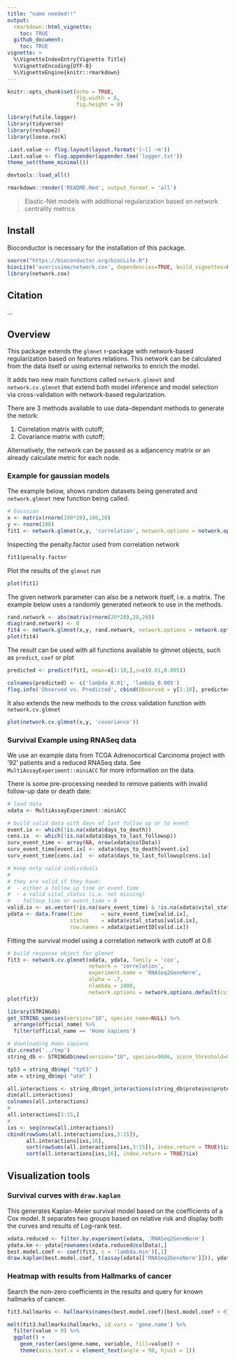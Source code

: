 ```yaml
---
title: "name needed!!"
output: 
  rmarkdown::html_vignette:
    toc: TRUE
  github_document:
    toc: TRUE
vignette: >
  %\VignetteIndexEntry{Vignette Title}
  %\VignetteEncoding{UTF-8}
  %\VignetteEngine{knitr::rmarkdown}
---
```


```r
knitr::opts_chunk$set(echo = TRUE,
                      fig.width = 6,
                      fig.height = 8)

library(futile.logger)
library(tidyverse)
library(reshape2)
library(loose.rock)

.Last.value <- flog.layout(layout.format('[~l] ~m'))
.Last.value <- flog.appender(appender.tee('logger.txt'))
theme_set(theme_minimal())

devtools::load_all()
```

```r
rmarkdown::render('README.Rmd', output_format = 'all')
```

> Elastic-Net models with additional regularization based on network centrality metrics

## Install

Bioconductor is necessary for the installation of this package.

```r
source("https://bioconductor.org/biocLite.R")
biocLite('averissimo/network.cox', dependencies=TRUE, build_vignettes=FALSE)
library(network.cox)
```

## Citation

...

## Overview

This package extends the `glmnet` r-package with network-based regularization based on features relations. This network can be calculated from the data itself or using external networks to enrich the model.

It adds two new main functions called `network.glmnet` and `network.cv.glmnet` that extend both model inference and model selection via cross-validation with network-based regularization.

There are 3 methods available to use data-dependant methods to generate the netork:

1. Correlation matrix with cutoff;
1. Covariance matrix with cutoff;
<!-- 1. Sparse bayesian networks using `sparsebn` package. -->

Alternatively, the network can be passed as a adjancency matrix or an already calculate metric for each node.

### Example for gaussian models

The example below, shows random datasets being generated and `network.glmnet` new function being called.

```r
# Gaussian
x <- matrix(rnorm(100*20),100,20)
y <- rnorm(100)
fit1 <- network.glmnet(x,y, 'correlation', network.options = network.options.default(cutoff = 0.1))
```

Inspecting the penalty.factor used from correlation network

```r
fit1$penalty.factor
```

Plot the results of the `glmnet` run

```r
plot(fit1)
```

The given network parameter can also be a network itself, i.e. a matrix. The example below uses a randomly generated network to use in the methods.

```r
rand.network <- abs(matrix(rnorm(20*20),20,20))
diag(rand.network) <- 0
fit4 <- network.glmnet(x,y, rand.network, network.options = network.options.default(cutoff = 0.1))
plot(fit4)
```

The result can be used with all functions available to glmnet objects, such as `predict`, `coef` or plot

```r
predicted <- predict(fit1, newx=x[1:10,],s=c(0.01,0.005))
```

```r
colnames(predicted) <- c('lambda_0.01', 'lambda_0.005')
flog.info('Observed vs. Predicted', cbind(Observed = y[1:10], predicted), capture = TRUE)
```

It also extends the new methods to the cross validation function with `network.cv.glmnet`

```r
plot(network.cv.glmnet(x,y, 'covariance'))
```

### Survival Example using RNASeq data

We use an example data from TCGA Adrenocortical Carcinoma project with '92' patients and a reduced RNASeq data. See `MultiAssayExperiment::miniACC` for more information on the data.

There is some pre-processing needed to remove patients with invalid follow-up date or death date:

```r
# load data
xdata <- MultiAssayExperiment::miniACC

# build valid data with days of last follow up or to event
event.ix <- which(!is.na(xdata$days_to_death))
cens.ix  <- which(!is.na(xdata$days_to_last_followup))
surv_event_time <- array(NA, nrow(xdata@colData))
surv_event_time[event.ix] <- xdata$days_to_death[event.ix]
surv_event_time[cens.ix]  <- xdata$days_to_last_followup[cens.ix]

# Keep only valid individuals
#
# they are valid if they have:
#  - either a follow_up time or event time
#  - a valid vital_status (i.e. not missing)
#  - folloup_time or event_time > 0
valid.ix <- as.vector(!is.na(surv_event_time) & !is.na(xdata$vital_status) & surv_event_time > 0)
ydata <- data.frame(time      = surv_event_time[valid.ix], 
                    status    = xdata$vital_status[valid.ix], 
                    row.names = xdata$patientID[valid.ix])

```

Fitting the survival model using a correlation network with cutoff at 0.6

```r
# build response object for glmnet
fit3 <- network.cv.glmnet(xdata, ydata, family = 'cox', 
                          network = 'correlation', 
                          experiment.name = 'RNASeq2GeneNorm', 
                          alpha = .7,
                          nlambda = 1000,
                          network.options = network.options.default(cutoff = .6, min.degree = 0.2))
plot(fit3)
```


```r
library(STRINGdb)
get_STRING_species(version="10", species_name=NULL) %>% 
  arrange(official_name) %>%
  filter(official_name == 'Homo sapiens')

# downloading Homo sapiens
dir.create('../tmp')
string_db <- STRINGdb$new(version="10", species=9606, score_threshold=0, input_directory=file.path('..', 'tmp'))

tp53 = string_db$mp( "tp53" )
atm = string_db$mp( "atm" )

all.interactions <- string_db$get_interactions(string_db$proteins$protein_external_id)
dim(all.interactions)
colnames(all.interactions)
#
all.interactions[1:15,]
#
ixs <- seq(nrow(all.interactions))
cbind(rowSums(all.interactions[ixs,3:15]), 
      all.interactions[ixs,16], 
      sort(rowSums(all.interactions[ixs,3:15]), index.return = TRUE)$ix, 
      sort(all.interactions[ixs,16], index.return = TRUE)$ix)
```

## Visualization tools

### Survival curves with `draw.kaplan`

This generates Kaplan-Meier survival model based on the coefficients of a Cox model. It separates two groups based on relative risk and display both the curves and results of Log-rank test.

```r
xdata.reduced <- filter.by.experiment(xdata, 'RNASeq2GeneNorm')
ydata.km <- ydata[rownames(xdata.reduced@colData),]
best.model.coef <- coef(fit3, s = 'lambda.min')[,1]
draw.kaplan(best.model.coef, t(assay(xdata[['RNASeq2GeneNorm']])), ydata.km)
```

### Heatmap with results from Hallmarks of cancer

Search the non-zero coefficients in the results and query for known hallmarks of cancer.

```r
fit3.hallmarks <- hallmarks(names(best.model.coef)[best.model.coef > 0])

melt(fit3.hallmarks$hallmarks, id.vars = 'gene.name') %>%
  filter(value > 0) %>%
  ggplot() + 
    geom_raster(aes(gene.name, variable, fill=value)) +
    theme(axis.text.x = element_text(angle = 90, hjust = 1))
```

